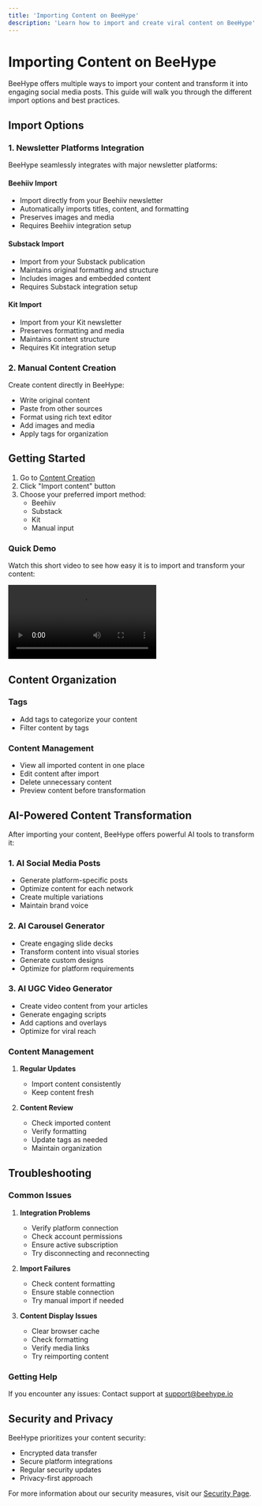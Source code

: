 ```yaml
---
title: 'Importing Content on BeeHype'
description: 'Learn how to import and create viral content on BeeHype'
---
```


# Importing Content on BeeHype

BeeHype offers multiple ways to import your content and transform it into engaging social media posts. This guide will walk you through the different import options and best practices.

## Import Options

### 1. Newsletter Platforms Integration

BeeHype seamlessly integrates with major newsletter platforms:

#### Beehiiv Import
- Import directly from your Beehiiv newsletter
- Automatically imports titles, content, and formatting
- Preserves images and media
- Requires Beehiiv integration setup

#### Substack Import
- Import from your Substack publication
- Maintains original formatting and structure
- Includes images and embedded content
- Requires Substack integration setup

#### Kit Import
- Import from your Kit newsletter
- Preserves formatting and media
- Maintains content structure
- Requires Kit integration setup

### 2. Manual Content Creation

Create content directly in BeeHype:
- Write original content
- Paste from other sources
- Format using rich text editor
- Add images and media
- Apply tags for organization

## Getting Started

1. Go to [Content Creation](https://www.beehype.io/app/create)
2. Click "Import content" button
3. Choose your preferred import method:
   - Beehiiv
   - Substack
   - Kit
   - Manual input


### Quick Demo

Watch this short video to see how easy it is to import and transform your content:

<div className="relative w-full max-w-3xl mx-auto my-8">
  <video 
    controls
    preload="metadata"
    className="w-full rounded-lg shadow-lg"
  >
    <source src="https://cdn.beehype.io/import-content-newsletter.mp4" type="video/mp4" />
    Your browser does not support the video tag.
  </video>
</div>

## Content Organization

### Tags
- Add tags to categorize your content
- Filter content by tags

### Content Management
- View all imported content in one place
- Edit content after import
- Delete unnecessary content
- Preview content before transformation

## AI-Powered Content Transformation

After importing your content, BeeHype offers powerful AI tools to transform it:

### 1. AI Social Media Posts
- Generate platform-specific posts
- Optimize content for each network
- Create multiple variations
- Maintain brand voice

### 2. AI Carousel Generator
- Create engaging slide decks
- Transform content into visual stories
- Generate custom designs
- Optimize for platform requirements

### 3. AI UGC Video Generator
- Create video content from your articles
- Generate engaging scripts
- Add captions and overlays
- Optimize for viral reach

### Content Management
1. **Regular Updates**
   - Import content consistently
   - Keep content fresh

2. **Content Review**
   - Check imported content
   - Verify formatting
   - Update tags as needed
   - Maintain organization

## Troubleshooting

### Common Issues

1. **Integration Problems**
   - Verify platform connection
   - Check account permissions
   - Ensure active subscription
   - Try disconnecting and reconnecting

2. **Import Failures**
   - Check content formatting
   - Ensure stable connection
   - Try manual import if needed

3. **Content Display Issues**
   - Clear browser cache
   - Check formatting
   - Verify media links
   - Try reimporting content

### Getting Help

If you encounter any issues:
Contact support at [support@beehype.io](mailto:support@beehype.io)

## Security and Privacy

BeeHype prioritizes your content security:
- Encrypted data transfer
- Secure platform integrations
- Regular security updates
- Privacy-first approach

For more information about our security measures, visit our [Security Page](https://www.beehype.io/security).
